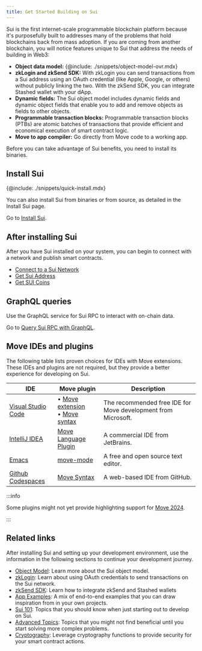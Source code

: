 ```yaml
---
title: Get Started Building on Sui
---
```


Sui is the first internet-scale programmable blockchain platform because it's purposefully built to addresses many of the problems that hold blockchains back from mass adoption. If you are coming from another blockchain, you will notice features unique to Sui that address the needs of building in Web3:

- **Object data model:** {@include: ./snippets/object-model-ovr.mdx}
- **zkLogin and zkSend SDK:** With zkLogin you can send transactions from a Sui address using an OAuth credential (like Apple, Google, or others) without publicly linking the two. With the zkSend SDK, you can integrate Stashed wallet with your dApp.  
- **Dynamic fields:** The Sui object model includes dynamic fields and dynamic object fields that enable you to add and remove objects as fields to other objects.
- **Programmable transaction blocks:** Programmable transaction blocks (PTBs) are atomic batches of transactions that provide efficient and economical execution of smart contract logic.
- **Move to app compiler:** Go directly from Move code to a working app.

Before you can take advantage of Sui benefits, you need to install its binaries. 

## Install Sui 

{@include: ./snippets/quick-install.mdx}

You can also install Sui from binaries or from source, as detailed in the Install Sui page.

Go to [Install Sui](./get-started/sui-install.mdx).

## After installing Sui

After you have Sui installed on your system, you can begin to connect with a network and publish smart contracts. 

- [Connect to a Sui Network](./get-started/connect.mdx)
- [Get Sui Address](./get-started/get-address.mdx)
- [Get SUI Coins](./get-started/get-coins.mdx)

## GraphQL queries

Use the GraphQL service for Sui RPC to interact with on-chain data. 

Go to [Query Sui RPC with GraphQL](./get-started/graphql-rpc.mdx).

## Move IDEs and plugins

The following table lists proven choices for IDEs with Move extensions. These IDEs and plugins are not required, but they provide a better experience for developing on Sui.

| IDE | Move plugin | Description |
| --- | ------ | ----------- |
| [Visual Studio Code](https://code.visualstudio.com/) | &bull; [Move extension](https://marketplace.visualstudio.com/items?itemName=mysten.move)<br/>&bull; [Move syntax](https://marketplace.visualstudio.com/items?itemName=damirka.move-syntax) | The recommended free IDE for Move development from Microsoft. |
| [IntelliJ IDEA](https://www.jetbrains.com/idea/) | [Move Language Plugin](https://plugins.jetbrains.com/plugin/14721-move-language) | A commercial IDE from JetBrains. |
| [Emacs](https://www.gnu.org/software/emacs/) | [move-mode](https://github.com/amnn/move-mode) | A free and open source text editor. |
| [Github Codespaces](https://github.com/features/codespaces) | [Move Syntax](https://marketplace.visualstudio.com/items?itemName=damirka.move-syntax) | A web-based IDE from GitHub. |

:::info 

Some plugins might not yet provide highlighting support for [Move 2024](./advanced/move-2024-migration.mdx).

:::

## Related links

After installing Sui and setting up your development environment, use the information in the following sections to continue your development journey.

- [Object Model](./concepts/object-model.mdx): Learn more about the Sui object model.
- [zkLogin](./concepts/zklogin.mdx): Learn about using OAuth credentials to send transactions on the Sui network.
- [zkSend SDK](https://sdk.mystenlabs.com/zksend): Learn how to integrate zkSend and Stashed wallets
- [App Examples](./app-examples.mdx): A mix of end-to-end examples that you can draw inspiration from in your own projects.
- [Sui 101](./sui-101.mdx): Topics that you should know when just starting out to develop on Sui.
- [Advanced Topics](./advanced.mdx): Topics that you might not find beneficial until you start solving more complex problems.
- [Cryptography](./cryptography.mdx): Leverage cryptography functions to provide security for your smart contract actions. 

